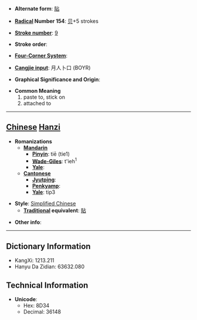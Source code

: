 * '''Alternate form''': [[貼]]

* '''[[Wiktionary:Chinese radical index| Radical]] Number 154''': [[Wiktionary:Chinese radical index 贝|贝]]+5 strokes

* '''[[Wiktionary:Chinese total strokes index|Stroke number]]''': [[Wiktionary:Chinese total strokes index 9|9]]

* '''Stroke order''': 

* '''[[Wiktionary:Chinese four corner index|Four-Corner System]]''': 

* '''[[Wiktionary:Chinese Cangjie index|Cangjie input]]''': 月人卜口 (BOYR)

* '''Graphical Significance and Origin''': 

* '''Common Meaning'''
*#paste to, stick on
*# attached to


----

== [[Chinese]] [[Hanzi]] ==

* '''Romanizations'''
** '''[[Mandarin]]'''
*** '''[[Pinyin]]''': tiē (tie1)
*** '''[[Wade-Giles]]''': t'ieh<sup>1</sup>
*** '''[[Yale]]''': 
** '''[[Cantonese]]'''
*** '''[[Jyutping]]''':
*** '''[[Penkyamp]]''': 
*** '''[[Yale]]''': tip3

* '''Style''': [[Simplified Chinese]] 
** '''[[Traditional Chinese|Traditional]] equivalent''': [[貼]]

* '''Other info''': 

----

== Dictionary Information ==

* KangXi: 1213.211
* Hanyu Da Zidian: 63632.080

== Technical Information ==

* '''Unicode''':
** Hex: 8D34
** Decimal: 36148